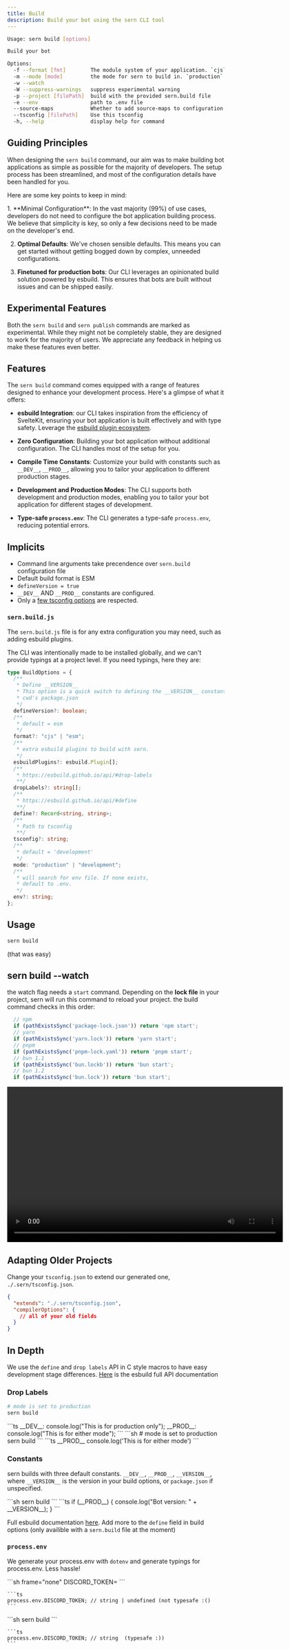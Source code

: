 ```yaml
---
title: Build
description: Build your bot using the sern CLI tool
---
```


```sh
Usage: sern build [options]

Build your bot

Options:
  -f --format [fmt]        The module system of your application. `cjs` or `esm` (default: "esm")
  -m --mode [mode]         the mode for sern to build in. `production` or `development` (default: "development")
  -w --watch
  -W --suppress-warnings   suppress experimental warning
  -p --project [filePath]  build with the provided sern.build file
  -e --env                 path to .env file
  --source-maps            Whether to add source-maps to configuration (default: false)
  --tsconfig [filePath]    Use this tsconfig
  -h, --help               display help for command
```

## Guiding Principles

When designing the `sern build` command, our aim was to make building bot applications as simple as possible for the majority of developers. The setup process has been streamlined, and most of the configuration details have been handled for you.

Here are some key points to keep in mind:


<Steps>
1. **Minimal Configuration**: In the vast majority (99%) of use cases, developers do not need to configure the bot application building process. We believe that simplicity is key, so only a few decisions need to be made on the developer's end.

2. **Optimal Defaults**: We've chosen sensible defaults. This means you can get started without getting bogged down by complex, unneeded configurations.

3. **Finetuned for production bots**: Our CLI leverages an opinionated build solution powered by esbuild. This ensures that bots are built without issues and can be shipped easily.
</Steps>

## Experimental Features

Both the `sern build` and `sern publish` commands are marked as experimental. While they might not be completely stable, they are designed to work for the majority of users. We appreciate any feedback in helping us make these features even better.

## Features

The `sern build` command comes equipped with a range of features designed to enhance your development process. Here's a glimpse of what it offers:

- **esbuild Integration**: our CLI takes inspiration from the efficiency of SvelteKit, ensuring your bot application is built effectively and with type safety. Leverage the [esbuild plugin ecosystem](https://github.com/esbuild/community-plugins).

- **Zero Configuration**: Building your bot application without additional configuration. The CLI handles most of the setup for you.

- **Compile Time Constants**: Customize your build with constants such as `__DEV__`, `__PROD__`, allowing you to tailor your application to different production stages.

- **Development and Production Modes**: The CLI supports both development and production modes, enabling you to tailor your bot application for different stages of development.

- **Type-safe `process.env`**: The CLI generates a type-safe `process.env`, reducing potential errors.

## Implicits

- Command line arguments take precendence over `sern.build` configuration file
- Default build format is ESM
- `defineVersion = true`
- `__DEV__` AND `__PROD__` constants are configured.
- Only a [few tsconfig options](https://esbuild.github.io/content-types/#tsconfig-json) are respected.

### `sern.build.js`

The `sern.build.js` file is for any extra configuration you may need, such as adding esbuild plugins.

The CLI was intentionally made to be installed globally, and we can't provide typings at a project level. If you need typings, here they are:

```ts
type BuildOptions = {
  /**
   * Define __VERSION__
   * This option is a quick switch to defining the __VERSION__ constant which will be a string of the version provided in
   * cwd's package.json
   */
  defineVersion?: boolean;
  /**
   * default = esm
   */
  format?: "cjs" | "esm";
  /**
   * extra esbuild plugins to build with sern.
   */
  esbuildPlugins?: esbuild.Plugin[];
  /**
   * https://esbuild.github.io/api/#drop-labels
   **/
  dropLabels?: string[];
  /**
   * https://esbuild.github.io/api/#define
   **/
  define?: Record<string, string>;
  /**
   * Path to tsconfig
   **/
  tsconfig?: string;
  /**
   * default = 'development'
   */
  mode: "production" | "development";
  /**
   * will search for env file. If none exists,
   * default to .env.
   */
  env?: string;
};
```

## Usage

```sh
sern build
```

(that was easy)

## sern build --watch 

the watch flag needs a `start` command. Depending on the **lock file** in your project, sern will run this command to reload your project. the build command checks in this order:
```js
  // npm
  if (pathExistsSync('package-lock.json')) return 'npm start';
  // yarn
  if (pathExistsSync('yarn.lock')) return 'yarn start';
  // pnpm
  if (pathExistsSync('pnpm-lock.yaml')) return 'pnpm start';
  // bun 1.1
  if (pathExistsSync('bun.lockb')) return 'bun start';
  // bun 1.2
  if (pathExistsSync('bun.lock')) return 'bun start';
```

<video width="640" height="360" src="~/assets/docs/watch-example2.mp4" controls type="video/mp4"></video>


## Adapting Older Projects

Change your `tsconfig.json` to extend our generated one, `./.sern/tsconfig.json`.

```json {2}
{
  "extends": "./.sern/tsconfig.json",
  "compilerOptions": {
    // all of your old fields
  }
}
```

## In Depth

We use the `define` and `drop labels` API in C style macros to have easy development stage differences. [Here](https://esbuild.github.io/api/#drop-labels) is the esbuild full API documentation

### Drop Labels

```sh
# mode is set to production
sern build
```


<Tabs>
  <TabItem value="input" label="Input">
    ```ts
    __DEV__: console.log("This is for production only");
    __PROD__: console.log("This is for either mode");
    ```
  </TabItem>
  <TabItem value="sh" label="Running build for production">
    ```sh
    # mode is set to production
    sern build
    ```
  </TabItem>
  <TabItem value="output" label="Output">
    ```ts
    __PROD__ console.log('This is for either mode')
    ```
  </TabItem>
</Tabs>

### Constants

sern builds with three default constants. `__DEV__`, `__PROD__`, `__VERSION__`, where `__VERSION__` is the version in your build options, or `package.json` if unspecified.

<Tabs>
  <TabItem value="input" label="Preprocess">
    ```sh
    sern build
    ```
  </TabItem>
  <TabItem value="sh" label="Constants available and typesafe!">
    ```ts
    if (__PROD__) {
      console.log("Bot version: " + __VERSION__);
    }
    ```
  </TabItem>
</Tabs>

Full esbuild documentation [here](https://esbuild.github.io/api/#define). Add more to the `define` field in build options (only availible with a `sern.build` file at the moment)

### `process.env`

We generate your process.env with `dotenv` and generate typings for process.env. Less hassle!

<Tabs>
  <TabItem value="input" label=".env">
    ```sh frame="none"
    DISCORD_TOKEN=<your token>
    ```

    ```ts
    process.env.DISCORD_TOKEN; // string | undefined (not typesafe :()
    ```
  </TabItem>

  <TabItem value="sh" label="sern build">
    ```sh
    sern build
    ```

    ```ts
    process.env.DISCORD_TOKEN; // string  (typesafe :))
    ```
  </TabItem>
</Tabs>
